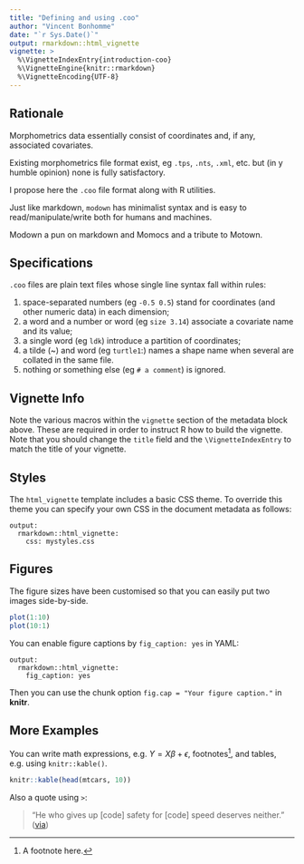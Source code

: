 ```yaml
---
title: "Defining and using .coo"
author: "Vincent Bonhomme"
date: "`r Sys.Date()`"
output: rmarkdown::html_vignette
vignette: >
  %\VignetteIndexEntry{introduction-coo}
  %\VignetteEngine{knitr::rmarkdown}
  %\VignetteEncoding{UTF-8}
---
```

## Rationale
Morphometrics data essentially consist of coordinates and, if any, associated covariates.

Existing morphometrics file format exist, eg `.tps`, `.nts`, `.xml`, etc. but (in y humble opinion) none is fully satisfactory.

I propose here the `.coo` file format along with R utilities.

Just like markdown, `modown` has minimalist syntax and is easy to read/manipulate/write both for humans and machines.

Modown a pun on markdown and Momocs and a tribute to Motown.

## Specifications
`.coo` files are plain text files whose single line syntax fall within rules:

1. space-separated numbers (eg `-0.5 0.5`) stand for coordinates  (and other numeric data) in each dimension;
2. a word and a number or word (eg `size 3.14`) associate a covariate name and its value;
3. a single word (eg `ldk`) introduce a partition of coordinates;
4. a tilde (~) and word (eg `turtle1`:) names a shape name when several are collated in the same file.
5. nothing or something else (eg `# a comment`) is ignored.

## Vignette Info

Note the various macros within the `vignette` section of the metadata block above. These are required in order to instruct R how to build the vignette. Note that you should change the `title` field and the `\VignetteIndexEntry` to match the title of your vignette.

## Styles

The `html_vignette` template includes a basic CSS theme. To override this theme you can specify your own CSS in the document metadata as follows:

    output: 
      rmarkdown::html_vignette:
        css: mystyles.css

## Figures

The figure sizes have been customised so that you can easily put two images side-by-side. 

```r
plot(1:10)
plot(10:1)
```

You can enable figure captions by `fig_caption: yes` in YAML:

    output:
      rmarkdown::html_vignette:
        fig_caption: yes

Then you can use the chunk option `fig.cap = "Your figure caption."` in **knitr**.

## More Examples

You can write math expressions, e.g. $Y = X\beta + \epsilon$, footnotes^[A footnote here.], and tables, e.g. using `knitr::kable()`.

```r
knitr::kable(head(mtcars, 10))
```

Also a quote using `>`:

> "He who gives up [code] safety for [code] speed deserves neither."
([via](https://twitter.com/hadleywickham/status/504368538874703872))

